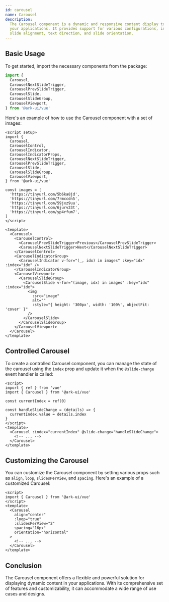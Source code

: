 ```yaml
---
id: carousel
name: Carousel
description:
  The Carousel component is a dynamic and responsive content display tool for
  your applications. It provides support for various configurations, including
  slide alignment, text direction, and slide orientation.
---
```


## Basic Usage

To get started, import the necessary components from the package:

```jsx
import {
  Carousel,
  CarouselNextSlideTrigger,
  CarouselPrevSlideTrigger,
  CarouselSlide,
  CarouselSlideGroup,
  CarouselViewport,
} from '@ark-ui/vue'
```

Here's an example of how to use the Carousel component with a set of images:

```vue
<script setup>
import {
  Carousel,
  CarouselControl,
  CarouselIndicator,
  CarouselIndicatorProps,
  CarouselNextSlideTrigger,
  CarouselPrevSlideTrigger,
  CarouselSlide,
  CarouselSlideGroup,
  CarouselViewport,
} from '@ark-ui/vue'

const images = [
  'https://tinyurl.com/5b6ka8jd',
  'https://tinyurl.com/7rmccdn5',
  'https://tinyurl.com/59jxz9uu',
  'https://tinyurl.com/6jurv23t',
  'https://tinyurl.com/yp4rfum7',
]
</script>

<template>
  <Carousel>
    <CarouselControl>
      <CarouselPrevSlideTrigger>Previous</CarouselPrevSlideTrigger>
      <CarouselNextSlideTrigger>Next</CarouselNextSlideTrigger>
    </CarouselControl>
    <CarouselIndicatorGroup>
      <CarouselIndicator v-for="(_, idx) in images" :key="idx" :index="idx" />
    </CarouselIndicatorGroup>
    <CarouselViewport>
      <CarouselSlideGroup>
        <CarouselSlide v-for="(image, idx) in images" :key="idx" :index="idx">
          <img
            :src="image"
            alt=""
            :style="{ height: '300px', width: '100%', objectFit: 'cover' }"
          />
        </CarouselSlide>
      </CarouselSlideGroup>
    </CarouselViewport>
  </Carousel>
</template>
```

## Controlled Carousel

To create a controlled Carousel component, you can manage the state of the
carousel using the `index` prop and update it when the `@slide-change` event
handler is called:

```vue
<script>
import { ref } from 'vue'
import { Carousel } from '@ark-ui/vue'

const currentIndex = ref(0)

const handleSlideChange = (details) => {
  currentIndex.value = details.index
}
</script>
<template>
  <Carousel :index="currentIndex" @slide-change="handleSlideChange">
    <!-- ... -->
  </Carousel>
</template>
```

## Customizing the Carousel

You can customize the Carousel component by setting various props such as
`align`, `loop`, `slidesPerView`, and `spacing`. Here's an example of a
customized Carousel:

```vue
<script>
import { Carousel } from '@ark-ui/vue'
</script>
<template>
  <Carousel
    align="center"
    :loop="true"
    :slidesPerView="2"
    spacing="16px"
    orientation="horizontal"
  >
    <!-- ... -->
  </Carousel>
</template>
```

## Conclusion

The Carousel component offers a flexible and powerful solution for displaying
dynamic content in your applications. With its comprehensive set of features and
customizability, it can accommodate a wide range of use cases and designs.
